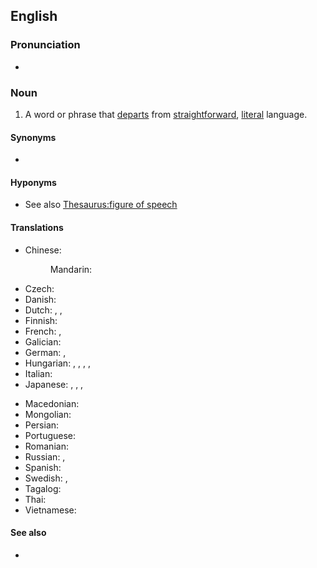 {{also|figure-of-speech}}
==English==
{{wikipedia}}

===Pronunciation===
* {{audio|en|en-au-figure of speech.ogg|Audio (AU)}}

===Noun===
{{en-noun|figures of speech}}

# {{lb|en|idiomatic}} A word or phrase that [[departs]] from [[straightforward]], [[literal]] language.

====Synonyms====
* {{l|en|turn of phrase}}

====Hyponyms====
* See also [[Thesaurus:figure of speech]]

====Translations====
{{trans-top|word or phrase}}
* Chinese:
*: Mandarin: {{t+|cmn|修辞|tr=xiūcí|sc=Hani}}
* Czech: {{t|cs|řečnická figura|f}}
* Danish: {{t|da|talemåde|c}}
* Dutch: {{t|nl|manier van spreken|alt=(bij) manier van spreken}}, {{t|nl|wijze van spreken|alt=(bij) wijze van spreken}}, {{t+|nl|stijlfiguur|m}}
* Finnish: {{t+|fi|kielikuva}}
* French: {{t+|fr|figure de style|f}}, {{t+|fr|figure de rhétorique|f}}
* Galician: {{t|gl|figura retórica|f}}
* German: {{t+|de|Redewendung|f}}, {{t|de|Redefigur|f}}
* Hungarian: {{t|hu|szókép}}, {{t|hu|szófordulat}}, {{t+|hu|beszédfordulat}}, {{q|informal}} {{t+|hu|szólás}}, {{t+|hu|szólásmondás}}
* Italian: {{t+|it|figura retorica|f}}
* Japanese: {{t|ja|言葉のあや|tr=kotoba no aya}}, {{t|ja|修辞|tr=しゅうじ, shūji}}, {{t|ja|文彩|tr=ぶんさい, bunsai}}, {{t+|ja|あや|tr=aya}}
{{trans-mid}}
* Macedonian: {{t|mk|сти́лска фигу́ра|f}}
* Mongolian: {{t+|mn|зүйрлэл}}
* Persian: {{t|fa|آرایهٔ ادبی|tr=ârâye-ye adabi|sc=fa-Arab}}
* Portuguese: {{t+|pt|figura de linguagem}}
* Romanian: {{t+|ro|figură de stil|f}}
* Russian: {{t+|ru|ритори́ческая фигу́ра|f}}, {{t+|ru|фигу́ра ре́чи|f}}
* Spanish: {{t+|es|figura retórica|f}}
* Swedish: {{t+|sv|talesätt|n}}, {{t+|sv|stilfigur|c}}
* Tagalog: {{t|tl|tayutay}}
* Thai: {{t|th|ภาพพจน์}}
* Vietnamese: {{t|vi|hình thái tu từ}}
{{trans-bottom}}

====See also====
* {{l|en|idiom}}

{{topics|en|Figures of speech}}